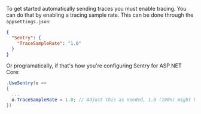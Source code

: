 To get started automatically sending traces you must enable tracing.
You can do that by enabling a tracing sample rate. This can be done through the `appsettings.json`:

```json {tabTitle:appsettings.json}
{
  "Sentry": {
    "TraceSampleRate": "1.0"
  }
}
```

Or programatically, if that's how you're configuring Sentry for ASP.NET Core:


```csharp {tabTitle:Startup.cs}
.UseSentry(o =>
{
  ...
  o.TraceSampleRate = 1.0; // Adjust this as needed, 1.0 (100%) might be too much.
})
```
